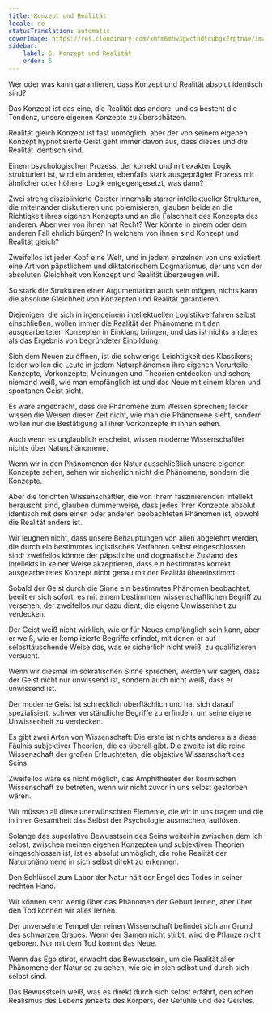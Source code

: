 ```yaml
---
title: Konzept und Realität
locale: de
statusTranslation: automatic
coverImage: https://res.cloudinary.com/xmfm6mhw3gwctndtcubgx2rptnae/image/upload/v1741354419/small_cover_la_gran_rebelion_28716e29d2.webp
sidebar:
    label: 6. Konzept und Realität
    order: 6
---
```

Wer oder was kann garantieren, dass Konzept und Realität absolut identisch sind?

Das Konzept ist das eine, die Realität das andere, und es besteht die Tendenz, unsere eigenen Konzepte zu überschätzen.

Realität gleich Konzept ist fast unmöglich, aber der von seinem eigenen Konzept hypnotisierte Geist geht immer davon aus, dass dieses und die Realität identisch sind.

Einem psychologischen Prozess, der korrekt und mit exakter Logik strukturiert ist, wird ein anderer, ebenfalls stark ausgeprägter Prozess mit ähnlicher oder höherer Logik entgegengesetzt, was dann?

Zwei streng disziplinierte Geister innerhalb starrer intellektueller Strukturen, die miteinander diskutieren und polemisieren, glauben beide an die Richtigkeit ihres eigenen Konzepts und an die Falschheit des Konzepts des anderen. Aber wer von ihnen hat Recht? Wer könnte in einem oder dem anderen Fall ehrlich bürgen? In welchem von ihnen sind Konzept und Realität gleich?

Zweifellos ist jeder Kopf eine Welt, und in jedem einzelnen von uns existiert eine Art von päpstlichem und diktatorischem Dogmatismus, der uns von der absoluten Gleichheit von Konzept und Realität überzeugen will.

So stark die Strukturen einer Argumentation auch sein mögen, nichts kann die absolute Gleichheit von Konzepten und Realität garantieren.

Diejenigen, die sich in irgendeinem intellektuellen Logistikverfahren selbst einschließen, wollen immer die Realität der Phänomene mit den ausgearbeiteten Konzepten in Einklang bringen, und das ist nichts anderes als das Ergebnis von begründeter Einbildung.

Sich dem Neuen zu öffnen, ist die schwierige Leichtigkeit des Klassikers; leider wollen die Leute in jedem Naturphänomen ihre eigenen Vorurteile, Konzepte, Vorkonzepte, Meinungen und Theorien entdecken und sehen; niemand weiß, wie man empfänglich ist und das Neue mit einem klaren und spontanen Geist sieht.

Es wäre angebracht, dass die Phänomene zum Weisen sprechen; leider wissen die Weisen dieser Zeit nicht, wie man die Phänomene sieht, sondern wollen nur die Bestätigung all ihrer Vorkonzepte in ihnen sehen.

Auch wenn es unglaublich erscheint, wissen moderne Wissenschaftler nichts über Naturphänomene.

Wenn wir in den Phänomenen der Natur ausschließlich unsere eigenen Konzepte sehen, sehen wir sicherlich nicht die Phänomene, sondern die Konzepte.

Aber die törichten Wissenschaftler, die von ihrem faszinierenden Intellekt berauscht sind, glauben dummerweise, dass jedes ihrer Konzepte absolut identisch mit dem einen oder anderen beobachteten Phänomen ist, obwohl die Realität anders ist.

Wir leugnen nicht, dass unsere Behauptungen von allen abgelehnt werden, die durch ein bestimmtes logistisches Verfahren selbst eingeschlossen sind; zweifellos könnte der päpstliche und dogmatische Zustand des Intellekts in keiner Weise akzeptieren, dass ein bestimmtes korrekt ausgearbeitetes Konzept nicht genau mit der Realität übereinstimmt.

Sobald der Geist durch die Sinne ein bestimmtes Phänomen beobachtet, beeilt er sich sofort, es mit einem bestimmten wissenschaftlichen Begriff zu versehen, der zweifellos nur dazu dient, die eigene Unwissenheit zu verdecken.

Der Geist weiß nicht wirklich, wie er für Neues empfänglich sein kann, aber er weiß, wie er komplizierte Begriffe erfindet, mit denen er auf selbsttäuschende Weise das, was er sicherlich nicht weiß, zu qualifizieren versucht.

Wenn wir diesmal im sokratischen Sinne sprechen, werden wir sagen, dass der Geist nicht nur unwissend ist, sondern auch nicht weiß, dass er unwissend ist.

Der moderne Geist ist schrecklich oberflächlich und hat sich darauf spezialisiert, schwer verständliche Begriffe zu erfinden, um seine eigene Unwissenheit zu verdecken.

Es gibt zwei Arten von Wissenschaft: Die erste ist nichts anderes als diese Fäulnis subjektiver Theorien, die es überall gibt. Die zweite ist die reine Wissenschaft der großen Erleuchteten, die objektive Wissenschaft des Seins.

Zweifellos wäre es nicht möglich, das Amphitheater der kosmischen Wissenschaft zu betreten, wenn wir nicht zuvor in uns selbst gestorben wären.

Wir müssen all diese unerwünschten Elemente, die wir in uns tragen und die in ihrer Gesamtheit das Selbst der Psychologie ausmachen, auflösen.

Solange das superlative Bewusstsein des Seins weiterhin zwischen dem Ich selbst, zwischen meinen eigenen Konzepten und subjektiven Theorien eingeschlossen ist, ist es absolut unmöglich, die rohe Realität der Naturphänomene in sich selbst direkt zu erkennen.

Den Schlüssel zum Labor der Natur hält der Engel des Todes in seiner rechten Hand.

Wir können sehr wenig über das Phänomen der Geburt lernen, aber über den Tod können wir alles lernen.

Der unversehrte Tempel der reinen Wissenschaft befindet sich am Grund des schwarzen Grabes. Wenn der Samen nicht stirbt, wird die Pflanze nicht geboren. Nur mit dem Tod kommt das Neue.

Wenn das Ego stirbt, erwacht das Bewusstsein, um die Realität aller Phänomene der Natur so zu sehen, wie sie in sich selbst und durch sich selbst sind.

Das Bewusstsein weiß, was es direkt durch sich selbst erfährt, den rohen Realismus des Lebens jenseits des Körpers, der Gefühle und des Geistes.

